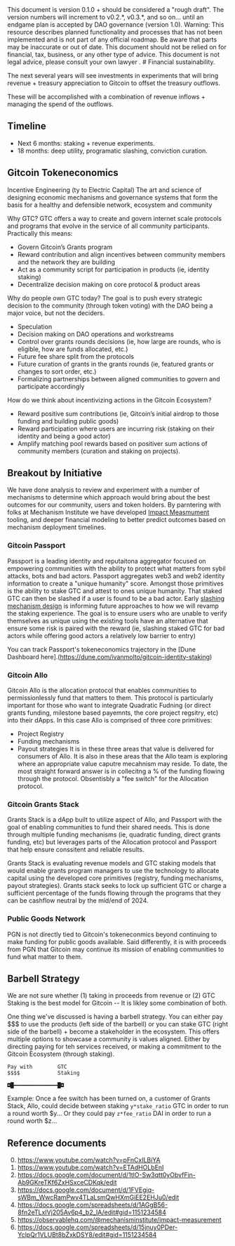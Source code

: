 
<Callout type="info">
This document is version 0.1.0 + should be considered a "rough draft".  The version numbers will increment to v0.2.*, v0.3.*, and so on... until an endgame plan is accepted by DAO governance (version 1.0).
</Callout>


<Callout type="warning">
  Warning: This resource describes planned functionality and processes that has
  not been implemented and is not part of any official roadmap. Be aware that parts may be inaccurate or out of
  date.  This document should not be relied on for financial, tax, business, or any other type of advice.  This document is not legal advice, please consult your own lawyer .
</Callout>
# Financial sustainability.


The next several years will see investments in experiments that will bring revenue + treasury appreciation to Gitcoin to offset the treasury outflows.

These will be accomplished with a combination of revenue inflows + managing the spend of the outflows.

## Timeline

- Next 6 months: staking + revenue experiments.
- 18 months: deep utility, programatic slashing, conviction curation.


## Gitcoin Tokeneconomics

Incentive Engineering (ty to Electric Capital)
The art and science of designing economic mechanisms and governance systems that form the basis for a healthy and defensible network, ecosystem and community

Why GTC?
GTC offers a way to create and govern internet scale protocols and programs that evolve in the service of all community participants. Practically this means:
- Govern Gitcoin’s Grants program
- Reward contribution and align incentives between community members and the network they are building
- Act as a community script for participation in products (ie, identity staking)
- Decentralize decision making on core protocol & product areas

Why do people own GTC today?
The goal is to push every strategic decision to the community (through token voting) with the DAO being a major voice, but not the deciders.
- Speculation
- Decision making on DAO operations and workstreams
- Control over grants rounds decisions (ie, how large are rounds, who is eligible, how are funds allocated, etc.)
- Future fee share split from the protocols
- Future curation of grants in the grants rounds (ie, featured grants or changes to sort order, etc.)
- Formalizing partnerships between aligned communities to govern and participate accordingly

How do we think about incentivizing actions in the Gitcoin Ecosystem?
- Reward positive sum contributions (ie, Gitcoin’s initial airdrop to those funding and building public goods)
- Reward participation where users are incurring risk (staking on their identity and being a good actor)
- Amplify matching pool rewards based on positiver sum actions of community members (curation and staking on projects).

## Breakout by Initiative
We have done analysis to review and experiment with a number of mechanisms to determine which approach would bring about the best outcomes for our community, users and token holders. By parntering with folks at Mechanism Institute we have developed [Impact Measmument](https://observablehq.com/@mechanisminstitute/impact-measurement) tooling, and deeper financial modeling to better predict outcomes based on mechanism deployment timelines.

### Gitcoin Passport
Passport is a leading identity and reputaitona aggregator focused on empowering communities with the ability to protect what matters from sybil attacks, bots and bad actors. Passport aggregates web3 and web2 identity information to create a "unique humanity" score. Amongst those primitives is the ability to stake GTC and attest to ones unique humanity. That staked GTC can then be slashed if a user is found to be a bad actor. Early [slashing mechanism design](https://github.com/andytudhope/slashing-engine) is informing future approaches to how we will revamp the staking experience. The goal is to ensure users who are unable to verify themselves as unique using the existing tools have an alternative that ensure some risk is paired with the reward (ie, slashing staked GTC for bad actors while offering good actors a relatively low barrier to entry)

You can track Passport's tokeneconomics trajectory in the [Dune Dashboard here].(https://dune.com/ivanmolto/gitcoin-identity-staking)

### Gitcoin Allo
Gitcoin Allo is the allocation protocol that enables communities to permissionlessly fund that matters to them. This protocol is particularly important for those who want to integrate Quadratic Fudning (or direct grants funding, milestone based payemnts, the core project regsitry, etc) into their dApps. In this case Allo is comprised of three core primitives:
- Project Registry
- Funding mechanisms
- Payout strategies
It is in these three areas that value is delivered for consumers of Allo. It is also in these areas that the Allo team is exploring where an appropriate value caputre mecahnism may reside. To date, the most straight forward answer is in collecitng a % of the funding flowing through the protocol. Obsentisbly a "fee switch" for the Allocation protocol.

### Gitcoin Grants Stack
Grants Stack is a dApp built to utilize aspect of Allo, and Passport with the goal of enabling communities to fund their shared needs. This is done through multiple funding mechanisms (ie, quadratic funding, direct grants funding, etc) but leverages parts of the Allocation protocol and Passport that help ensure conssitent and reliable results.

Grants Stack is evaluating revenue models and GTC staking models that would enable grants program managers to use the technology to allocate capital using the developed core primitives (registry, funding  mechanisms, payout strategies). Grants stack seeks to lock up sufficient GTC or charge a sufficient percentage of the funds flowing through the programs that they can be cashflow neutral by the mid/end of 2024.

### Public Goods Network
PGN is not directly tied to Gitcoin's tokeneconmics beyond continuing to make funding for public goods available. Said differently, it is with proceeds from PGN that Gitcoin may continue its mission of enabling communities to fund what matter to them.

## Barbell Strategy

We are not sure whether (1) taking in proceeds from revenue or (2) GTC Staking is the best model for Gitcoin -- It is likley some combination of both.

One thing we've discussed is having a barbell strategy. You can either pay $$$ to use the products (left side of the barbell) or you can stake GTC (right side of the barbell) + become a stakeholder in the ecosystem. This offers multiple options to showcase a community is values aligned. Either by directing paying for teh services received, or making a commitment to the Gitcoin Ecosystem (through staking).

```
Pay with        GTC 
$$$$            Staking

◘█━━━━━━━━━━━━━━█◘
```

Example: Once a fee switch has been turned on, a customer of Grants Stack, Allo, could decide between staking `y*stake_ratio` GTC in order to run a round worth $y... Or they could pay `z*fee_ratio` DAI in order to run a round worth $z... 

## Reference documents

0. https://www.youtube.com/watch?v=pFnCxILBiYA
1. https://www.youtube.com/watch?v=ETAdHOLbEnI
2. https://docs.google.com/document/d/1tlO-Sw3qtt0yObvfFin-Ab9GKreTKf6ZxHSxceCDKqk/edit
3. https://docs.google.com/document/d/1FVEgiq-sWBm_WwcRamPwv4TLaLsmQwHXmGiEE2EHJu0/edit
4. https://docs.google.com/spreadsheets/d/1AGgB56-8fn2eTLxIVj205Av6p4_b2_IA/edit#gid=1151234584
5. https://observablehq.com/@mechanisminstitute/impact-measurement
6. https://docs.google.com/spreadsheets/d/15jnuy0PDer-YclpQr1VLUBt8bZxkDSY8/edit#gid=1151234584

